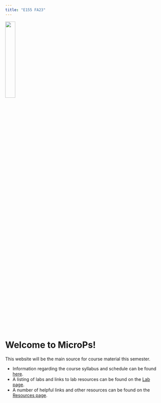 ```yaml
---
title: "E155 FA23"
---
```


![](assets/img/microps-logo.png){fig-align='center' width=25%}


# Welcome to MicroPs!

This website will be the main source for course material this semester.

* Information regarding the course syllabus and schedule can be found [here](admin/).
* A listing of labs and links to lab resources can be found on the [Lab page](lab/).
* A number of helpful links and other resources can be found on the [Resources page](resources/).
